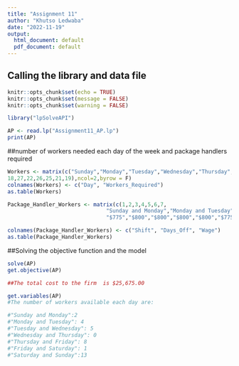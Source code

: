 ---
title: "Assignment 11"
author: "Khutso Ledwaba"
date: "2022-11-19"
output:
  html_document: default
  pdf_document: default
---

## Calling the library and data file
```{r setup, include=FALSE}
knitr::opts_chunk$set(echo = TRUE)
knitr::opts_chunk$set(message = FALSE)
knitr::opts_chunk$set(warning = FALSE)

library("lpSolveAPI")

AP <- read.lp("Assignment11_AP.lp")
print(AP)
```


##number of workers needed each day of the week and package handlers required
```{r}
Workers <- matrix(c("Sunday","Monday","Tuesday","Wednesday","Thursday","Friday","Saturday",
18,27,22,26,25,21,19),ncol=2,byrow = F)
colnames(Workers) <- c("Day", "Workers_Required")
as.table(Workers)

Package_Handler_Workers <- matrix(c(1,2,3,4,5,6,7,
                               "Sunday and Monday","Monday and Tuesday","Tuesday and Wednesday","Wednesday and Thursday","Thursday and Friday","Friday and Saturday","Saturday and Sunday",
                               "$775","$800","$800","$800","$800","$775","$750"),ncol=3,byrow=F)

colnames(Package_Handler_Workers) <- c("Shift", "Days_Off", "Wage")
as.table(Package_Handler_Workers)

```

##Solving the objective function and the model
```{r}
solve(AP)
get.objective(AP)

##The total cost to the firm  is $25,675.00

get.variables(AP)
#The number of workers available each day are:

#"Sunday and Monday":2
#"Monday and Tuesday": 4
#"Tuesday and Wednesday": 5
#"Wednesday and Thursday": 0
#"Thursday and Friday": 8
#"Friday and Saturday": 1
#"Saturday and Sunday":13
```

